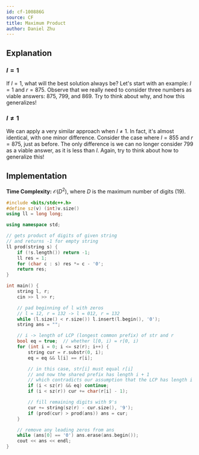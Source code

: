 ```yaml
---
id: cf-100886G
source: CF
title: Maximum Product
author: Daniel Zhu
---
```


<Spoiler title="Hint">
</Spoiler>

## Explanation

### $l = 1$

If $l = 1$, what will the best solution always be?
Let's start with an example: $l = 1$ and $r = 875$. Observe that we really need to consider three numbers as viable answers: $875$, $799$, and $869$. Try to think about why, and how this generalizes!

### $l \neq 1$

We can apply a very similar approach when $l \neq 1$. In fact, it's almost identical, with one minor difference. Consider the case where $l = 855$ and $r = 875$, just as before. The only difference is we can no longer consider $799$ as a viable answer, as it is less than $l$. Again, try to think about how to generalize this!

## Implementation

**Time Complexity:** $\mathcal{O}(D^2)$, where $D$ is the maximum number of digits (19).

<LanguageSection>
<CPPSection>

```cpp
#include <bits/stdc++.h>
#define sz(v) (int)v.size()
using ll = long long;

using namespace std;

// gets product of digits of given string
// and returns -1 for empty string
ll prod(string s) {
	if (!s.length()) return -1;
	ll res = 1;
	for (char c : s) res *= c - '0';
	return res;
}

int main() {
	string l, r;
	cin >> l >> r;

	// pad beginning of l with zeros
	// l = 12, r = 132 -> l = 012, r = 132
	while (l.size() < r.size()) l.insert(l.begin(), '0');
	string ans = "";

	// i -> length of LCP (longest common prefix) of str and r
	bool eq = true;  // whether l[0, i) = r[0, i)
	for (int i = 0; i <= sz(r); i++) {
		string cur = r.substr(0, i);
		eq = eq && l[i] == r[i];

		// in this case, str[i] must equal r[i]
		// and now the shared prefix has length i + 1
		// which contradicts our assumption that the LCP has length i
		if (i < sz(r) && eq) continue;
		if (i < sz(r)) cur += char(r[i] - 1);

		// fill remaining digits with 9's
		cur += string(sz(r) - cur.size(), '9');
		if (prod(cur) > prod(ans)) ans = cur;
	}

	// remove any leading zeros from ans
	while (ans[0] == '0') ans.erase(ans.begin());
	cout << ans << endl;
}
```

</CPPSection>
</LanguageSection>
